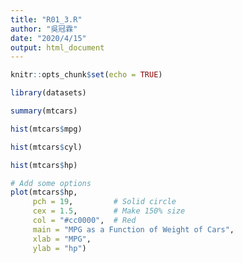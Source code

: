 ```yaml
---
title: "R01_3.R"
author: "吳冠霖"
date: "2020/4/15"
output: html_document
---
```


```r
knitr::opts_chunk$set(echo = TRUE)
```

```r
library(datasets)

```



```r

summary(mtcars)


```

```r
hist(mtcars$mpg)
```

```r
hist(mtcars$cyl)
```

```r
hist(mtcars$hp)
```

```r
# Add some options
plot(mtcars$hp, 
     pch = 19,         # Solid circle
     cex = 1.5,        # Make 150% size
     col = "#cc0000",  # Red
     main = "MPG as a Function of Weight of Cars",
     xlab = "MPG",
     ylab = "hp")
```
